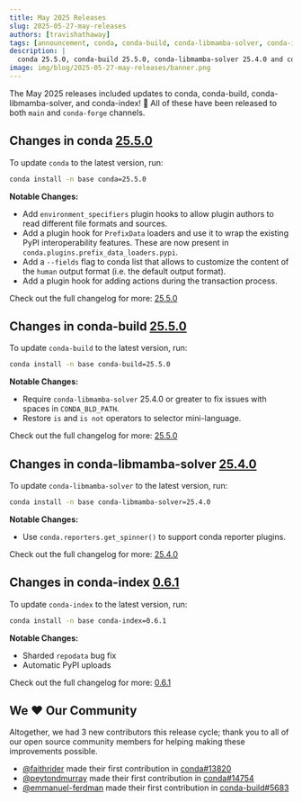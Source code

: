 ```yaml
---
title: May 2025 Releases
slug: 2025-05-27-may-releases
authors: [travishathaway]
tags: [announcement, conda, conda-build, conda-libmamba-solver, conda-index]
description: |
  conda 25.5.0, conda-build 25.5.0, conda-libmamba-solver 25.4.0 and conda-index 0.6.1 have been released! 🎉
image: img/blog/2025-05-27-may-releases/banner.png
---
```


The May 2025 releases included updates to conda, conda-build, conda-libmamba-solver, and conda-index! 🎉 All of these have been released to both `main` and `conda-forge` channels.

<!-- truncate -->

## Changes in conda [25.5.0](https://github.com/conda/conda/releases/tag/25.5.0)

To update `conda` to the latest version, run:

```bash
conda install -n base conda=25.5.0
```

**Notable Changes:**
- Add `environment_specifiers` plugin hooks to allow plugin authors to read different file formats and sources.
- Add a plugin hook for `PrefixData` loaders and use it to wrap the existing PyPI interoperability features. These are now present in `conda.plugins.prefix_data_loaders.pypi`.
- Add a `--fields` flag to conda list that allows to customize the content of the `human` output format (i.e. the default output format).
- Add a plugin hook for adding actions during the transaction process.

Check out the full changelog for more: [25.5.0](https://github.com/conda/conda/releases/tag/25.5.0)

## Changes in conda-build [25.5.0](https://github.com/conda/conda-build/releases/tag/25.5.0)

To update `conda-build` to the latest version, run:

```bash
conda install -n base conda-build=25.5.0
```

**Notable Changes:**
- Require `conda-libmamba-solver` 25.4.0 or greater to fix issues with spaces in `CONDA_BLD_PATH`.
- Restore `is` and `is not` operators to selector mini-language.

Check out the full changelog for more: [25.5.0](https://github.com/conda/conda-build/releases/tag/25.5.0)

## Changes in conda-libmamba-solver [25.4.0](https://github.com/conda/conda-libmamba-solver/releases/tag/25.4.0)

To update `conda-libmamba-solver` to the latest version, run:

```bash
conda install -n base conda-libmamba-solver=25.4.0
```

**Notable Changes:**
- Use `conda.reporters.get_spinner()` to support conda reporter plugins.

Check out the full changelog for more: [25.4.0](https://github.com/conda/conda-libmamba-solver/releases/tag/25.4.0)

## Changes in conda-index [0.6.1](https://github.com/conda/conda-index/releases/tag/0.6.1)

To update `conda-index` to the latest version, run:

```bash
conda install -n base conda-index=0.6.1
```

**Notable Changes:**
- Sharded `repodata` bug fix
- Automatic PyPI uploads

Check out the full changelog for more: [0.6.1](https://github.com/conda/conda-index/releases/tag/0.6.1)

## We ❤️ Our Community

Altogether, we had 3 new contributors this release cycle; thank you to all of our open source community members for helping making these improvements possible.

- [@faithrider](https://github.com/faithrider) made their first contribution in [conda#13820](https://github.com/conda/conda/pull/13820)
- [@peytondmurray](https://github/com/peytondmurray) made their first contribution in [conda#14754](https://github.com/conda/conda/pull/14754)
- [@emmanuel-ferdman](https://github.com/emmanuel-ferdman) made their first contribution in [conda-build#5683](https://github.com/conda/conda-build/pull/5683)
